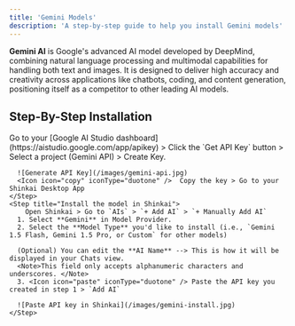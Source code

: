 ```yaml
---
title: 'Gemini Models'
description: 'A step-by-step guide to help you install Gemini models'
---
```

**Gemini AI** is Google's advanced AI model developed by DeepMind, combining natural language processing and multimodal capabilities for handling both text and images. It is designed to deliver high accuracy and creativity across applications like chatbots, coding, and content generation, positioning itself as a competitor to other leading AI models.

## Step-By-Step Installation
<Steps>
    <Step title="Generate your API key">
      Go to your [Google AI Studio dashboard](https://aistudio.google.com/app/apikey) > Click the `Get API Key` button > Select a project (Gemini API) > Create Key.
      
      ![Generate API Key](/images/gemini-api.jpg)
      <Icon icon="copy" iconType="duotone" />  Copy the key > Go to your Shinkai Desktop App
    </Step>
    <Step title="Install the model in Shinkai">
        Open Shinkai > Go to `AIs` > `+ Add AI` > `+ Manually Add AI`
      1. Select **Gemini** in Model Provider.
      2. Select the **Model Type** you'd like to install (i.e., `Gemini 1.5 Flash, Gemini 1.5 Pro, or Custom` for other models)
      
      (Optional) You can edit the **AI Name** --> This is how it will be displayed in your Chats view. 
      <Note>This field only accepts alphanumeric characters and underscores. </Note>
      3. <Icon icon="paste" iconType="duotone" /> Paste the API key you created in step 1 > `Add AI`
      
      ![Paste API key in Shinkai](/images/gemini-install.jpg)
    </Step>

  </Steps>
